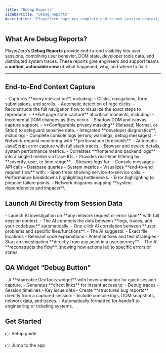 ```yaml
---
title: "Debug Reports"
sidebarTitle: "Debug Reports"
description: "PlayerZero captures complete end-to-end session context, correlating user actions, system data, and code insights for faster debugging and resolution."
---
```


## What Are Debug Reports?

PlayerZero’s **Debug Reports** provide end-to-end visibility into user sessions, combining user behavior, DOM state, developer tools data, and distributed system traces.  These reports give engineers and support teams **a unified, actionable view** of what happened, why, and where to fix it.

---

## End-to-End Context Capture

<AccordionGroup>

<Accordion title="User Actions">
- Captures **every interaction**, including:  
  - Clicks, navigations, form submissions, and scrolls.  
  - Automatic detection of rage clicks. 
  - Reconstructs the full navigation flow to visualize the exact steps to reproduce.  
</Accordion>

<Accordion title="DOM Snapshots">
- **Full page state capture** at critical moments, including:  
  - Incremental DOM changes as they occur.  
  - Shadow DOM and canvas capture support.  
  - **Configurable privacy masking** (Relaxed, Normal, or Strict) to safeguard sensitive data.  
</Accordion>

<Accordion title="DevTools Context">
- Integrated **developer diagnostics**, including:  
  - Complete console logs (errors, warnings, debug messages).  
  - Network request monitoring with **performance thresholds**.  
  - Automatic JavaScript error capture with full stack traces.  
  - Browser and device details, system performance metrics.  
</Accordion>

<Accordion title="Unified Log View">
- Correlates **frontend and backend logs** into a single timeline via trace IDs.  
- Provides real-time filtering by **severity, user, or time range**.  
- Streams logs for:  
  - Console messages  
  - API calls  
  - Database queries  
  - System metrics  
</Accordion>

<Accordion title="Distributed Trace Visualization">
- Visualizes **end-to-end request flow** with:  
  - Span trees showing service-to-service calls.  
  - Performance breakdowns highlighting bottlenecks.  
  - Error highlighting to pinpoint failure points.  
  - Network diagrams mapping **system dependencies and impacts**.  
</Accordion>

</AccordionGroup>


## Launch AI Directly from Session Data

<AccordionGroup>

<Accordion title="‘Find in My Code’ Button">
- Launch AI investigation on **any network request or error span** with full session context.  
- The AI connects the dots between **logs, traces, and your codebase** automatically.  
</Accordion>

<Accordion title="‘Debug’ Button on Issues">
- One-click AI correlation between **user problems and specific files/functions**.  
- The AI suggests:  
  - Exact file locations  
  - Relevant code explanations  
  - Potential fixes and test strategies  
</Accordion>

<Accordion title="Session Timeline Integration">
- Start an investigation **directly from any point in a user journey**.  
- The AI **reconstructs the flow**, showing how actions led to specific errors or states.  
</Accordion>

</AccordionGroup>


## QA Widget “Debug Button”

<AccordionGroup>

<Accordion title="Session Sharing and Capture">
- A **shareable DevTools widget** with hover animation for quick session capture.  
- Generates **direct links** for instant access to:  
  - Debug traces  
  - Session timelines  
  - Key issue data  
</Accordion>

<Accordion title="Modal Interface for Issue Reporting">
- Create **structured bug reports** directly from a captured session:  
  - Include console logs, DOM snapshots, network data, and traces.  
  - Automatically formatted for handoff to engineering or ticketing systems.  
</Accordion>

</AccordionGroup>

## Get Started

👉 Setup guide

👉 Jump to the app